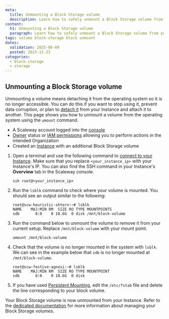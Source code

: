 ```yaml
---
meta:
  title: Unmounting a Block Storage volume
  description: Learn how to safely unmount a Block Storage volume from your Instance, and ensure data integrity.
content:
  h1: Unmounting a Block Storage volume
  paragraph: Learn how to safely unmount a Block Storage volume from your Instance, and ensure data integrity.
tags: volume block-storage block unmount
dates:
  validation: 2025-06-09
  posted: 2023-11-23
categories:
  - block-storage
  - storage
---
```



## Unmounting a Block Storage volume

Unmounting a volume means detaching it from the operating system so it is no longer accessible. You can do this if you want to stop using it, prevent data corruption, or plan to [detach it](/block-storage/how-to/detach-a-volume/) from your Instance and attach it to another. This page shows you how to unmount a volume from the operating system using the `umount` command.

<Requirements />

- A Scaleway account logged into the [console](https://console.scaleway.com)
- [Owner](/iam/concepts/#owner) status or [IAM permissions](/iam/concepts/#permission) allowing you to perform actions in the intended Organization
- Created an [Instance](/instances/how-to/create-an-instance/) with an additional Block Storage volume

1. Open a terminal and use the following command to [connect to your Instance](/instances/how-to/connect-to-instance/). Make sure that you replace `<your_instance_ip>` with your Instance's IP. You can also find the SSH command in your Instance's **Overview** tab in the Scaleway console.

    ```
    ssh root@<your_instance_ip>
    ```

2. Run the `lsblk` command to check where your volume is mounted. You should see an output similar to the following:

    ```
    root@scw-heuristic-shtern:~# lsblk
    NAME    MAJ:MIN RM  SIZE RO TYPE MOUNTPOINTS
    sdb       8:0    0 18.6G  0 disk /mnt/block-volume
    ```
3. Run the command below to unmount the volume to remove it from your current setup. Replace `/mnt/block-volume` with your mount point.
    ```
    umount /mnt/block-volume
    ```
4.  Check that the volume is no longer mounted in the system with `lsblk`. We can see in the example below that `sdb` is no longer mounted at `/mnt/block-volume`.
    ```
    root@scw-festive-agnesi:~# lsblk
    NAME    MAJ:MIN RM  SIZE RO TYPE MOUNTPOINT
    sdb       8:0    0 18.6G  0 disk
    ```

5. If you have used [Persistent Mounting](/block-storage/api-cli/managing-a-volume/#using-fstab-for-persistent-mounting), edit the `/etc/fstab` file and delete the line corresponding to your block volume.

Your Block Storage volume is now unmounted from your Instance. Refer to the [dedicated documentation](/block-storage/api-cli/managing-a-volume/) for more information about managing your Block Storage volumes.
